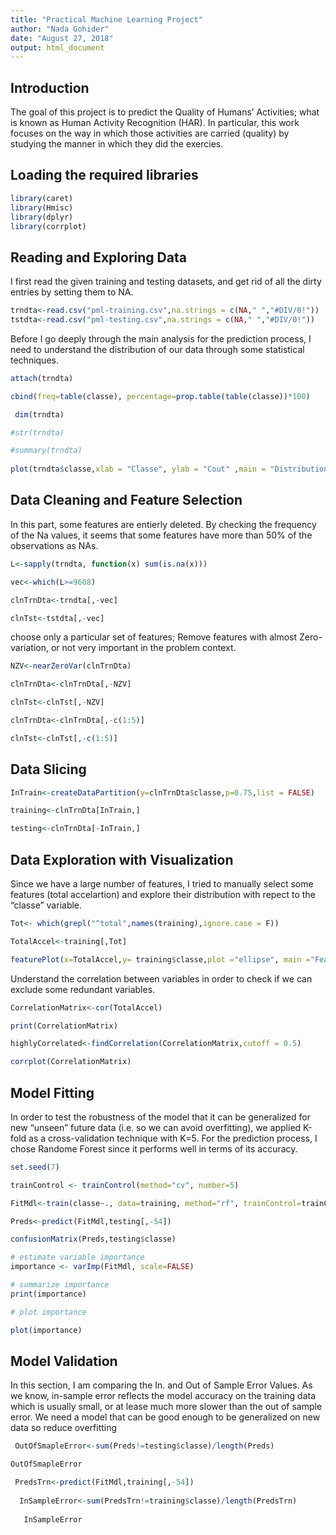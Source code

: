 ```yaml
---
title: "Practical Machine Learning Project"
author: "Nada Gohider"
date: "August 27, 2018"
output: html_document
---
```

## Introduction

The goal of this project is to predict the Quality of Humans' Activities; what is known as Human Activity Recognition (HAR). In particular, this work focuses on the way in which those activities are carried (quality) by studying the manner in which they did the exercies. 

## Loading the required libraries

```r
library(caret)
library(Hmisc)
library(dplyr)
library(corrplot)

```

## Reading and Exploring Data

I first read the given training and testing datasets, and get rid of all the dirty entries by setting them to NA.

```r
trndta<-read.csv("pml-training.csv",na.strings = c(NA," ","#DIV/0!"))
tstdta<-read.csv("pml-testing.csv",na.strings = c(NA," ","#DIV/0!"))
```

Before I go deeply through the main analysis for the prediction process, I need to understand the distribution of our data through some statistical techniques.

```r

attach(trndta)

cbind(freq=table(classe), percentage=prop.table(table(classe))*100)

 dim(trndta)

#str(trndta)

#summary(trndta)
 
plot(trndta$classe,xlab = "Classe", ylab = "Cout" ,main = "Distribution of the Participants' Activities")

```

## Data Cleaning and Feature Selection

In this part, some features are entierly deleted. By checking the frequency of the Na values, it seems that some features have more than 50% of the observations as NAs. 

```r

L<-sapply(trndta, function(x) sum(is.na(x)))

vec<-which(L>=9608)

clnTrnDta<-trndta[,-vec]

clnTst<-tstdta[,-vec]

```

choose only a particular set of features; Remove features with almost Zero-variation, or not very important in the problem context.

```r

NZV<-nearZeroVar(clnTrnDta)

clnTrnDta<-clnTrnDta[,-NZV]

clnTst<-clnTst[,-NZV]

clnTrnDta<-clnTrnDta[,-c(1:5)]

clnTst<-clnTst[,-c(1:5)]

```

## Data Slicing

```r

InTrain<-createDataPartition(y=clnTrnDta$classe,p=0.75,list = FALSE)

training<-clnTrnDta[InTrain,]

testing<-clnTrnDta[-InTrain,]

```

## Data Exploration with Visualization

Since we have a large number of features, I tried to manually select some features (total accelartion) and explore their distribution with repect to the "classe" variable. 

```r

Tot<- which(grepl("^total",names(training),ignore.case = F))

TotalAccel<-training[,Tot]

featurePlot(x=TotalAccel,y= training$classe,plot ="ellipse", main ="Feature Exploration" )

```

Understand the correlation between variables in order to check if we can exclude some redundant variables.

```r

CorrelationMatrix<-cor(TotalAccel)

print(CorrelationMatrix)

highlyCorrelated<-findCorrelation(CorrelationMatrix,cutoff = 0.5)

corrplot(CorrelationMatrix)
```


## Model Fitting

In order to test the robustness of the model that it can be generalized for new "unseen" future data (i.e. so we can avoid overfitting), we applied K-fold as a cross-validation technique with K=5. For the prediction process, I chose Randome Forest since it performs well in terms of its accuracy. 

```r

set.seed(7)

trainControl <- trainControl(method="cv", number=5)

FitMdl<-train(classe~., data=training, method="rf", trainControl=trainControl)

Preds<-predict(FitMdl,testing[,-54])

confusionMatrix(Preds,testing$classe)

# estimate variable importance
importance <- varImp(FitMdl, scale=FALSE)

# summarize importance
print(importance)

# plot importance

plot(importance)


```

## Model Validation

In this section, I am comparing the In. and Out of Sample Error Values. As we know, in-sample error reflects the model accuracy on the training data which is usually small, or at lease much more slower than the out of sample error. We need a model that can be good enough to be generalized on new data so reduce overfitting 

```r

 OutOfSmapleError<-sum(Preds!=testing$classe)/length(Preds)

OutOfSmapleError

 PredsTrn<-predict(FitMdl,training[,-54])
 
  InSampleError<-sum(PredsTrn!=training$classe)/length(PredsTrn)
 
   InSampleError
  
```
